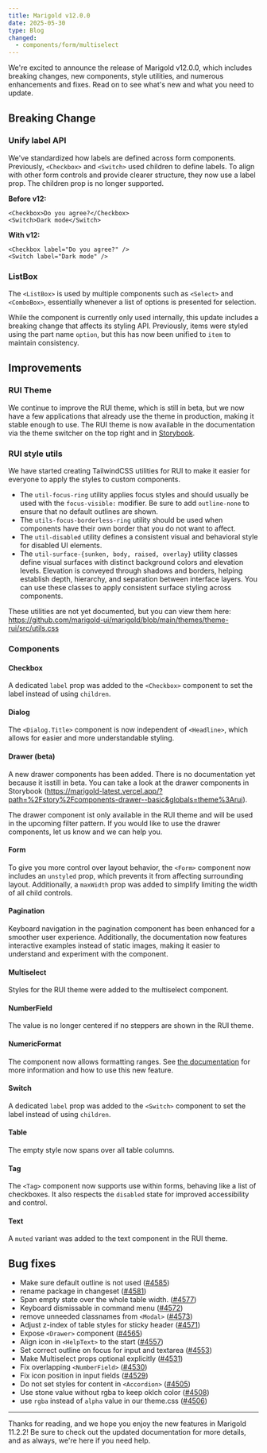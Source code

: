 ```yaml
---
title: Marigold v12.0.0
date: 2025-05-30
type: Blog
changed:
  - components/form/multiselect
---
```


We're excited to announce the release of Marigold v12.0.0, which includes breaking changes, new components, style utilities, and numerous enhancements and fixes. Read on to see what's new and what you need to update.

## Breaking Change

### Unify label API

We've standardized how labels are defined across form components. Previously, `<Checkbox>` and `<Switch>` used children to define labels. To align with other form controls and provide clearer structure, they now use a label prop. The children prop is no longer supported.

**Before v12:**

```tsx
<Checkbox>Do you agree?</Checkbox>
<Switch>Dark mode</Switch>
```

**With v12:**

```tsx
<Checkbox label="Do you agree?" />
<Switch label="Dark mode" />
```

### ListBox

The `<ListBox>` is used by multiple components such as `<Select>` and `<ComboBox>`, essentially whenever a list of options is presented for selection.

While the component is currently only used internally, this update includes a breaking change that affects its styling API. Previously, items were styled using the part name `option`, but this has now been unified to `item` to maintain consistency.

## Improvements

### RUI Theme

We continue to improve the RUI theme, which is still in beta, but we now have a few applications that already use the theme in production, making it stable enough to use. The RUI theme is now available in the documentation via the theme switcher on the top right and in [Storybook](https://marigold-latest.vercel.app/?path=%2Fstory%2Fcomponents-accordion--basic&globals=theme%3Arui).

### RUI style utils

We have started creating TailwindCSS utilities for RUI to make it easier for everyone to apply the styles to custom components.

- The `util-focus-ring` utility applies focus styles and should usually be used with the `focus-visible:` modifier. Be sure to add `outline-none` to ensure that no default outlines are shown.
- The `utils-focus-borderless-ring` utility should be used when components have their own border that you do not want to affect.
- The `util-disabled` utility defines a consistent visual and behavioral style for disabled UI elements.
- The `util-surface-{sunken, body, raised, overlay}` utility classes define visual surfaces with distinct background colors and elevation levels. Elevation is conveyed through shadows and borders, helping establish depth, hierarchy, and separation between interface layers. You can use these classes to apply consistent surface styling across components.

These utilities are not yet documented, but you can view them here: https://github.com/marigold-ui/marigold/blob/main/themes/theme-rui/src/utils.css

### Components

#### Checkbox

A dedicated `label` prop was added to the `<Checkbox>` component to set the label instead of using `children`.

#### Dialog

The `<Dialog.Title>` component is now independent of `<Headline>`, which allows for easier and more understandable styling.

#### Drawer (beta)

A new drawer components has been added. There is no documentation yet because it isstill in beta. You can take a look at the drawer components in Storybook (https://marigold-latest.vercel.app/?path=%2Fstory%2Fcomponents-drawer--basic&globals=theme%3Arui).

The drawer component ist only available in the RUI theme and will be used in the upcoming filter pattern. If you would like to use the drawer components, let us know and we can help you.

#### Form

To give you more control over layout behavior, the `<Form>` component now includes an `unstyled` prop, which prevents it from affecting surrounding layout. Additionally, a `maxWidth` prop was added to simplify limiting the width of all child controls.

#### Pagination

Keyboard navigation in the pagination component has been enhanced for a smoother user experience. Additionally, the documentation now features interactive examples instead of static images, making it easier to understand and experiment with the component.

#### Multiselect

Styles for the RUI theme were added to the multiselect component.

#### NumberField

The value is no longer centered if no steppers are shown in the RUI theme.

#### NumericFormat

The component now allows formatting ranges. See [the documentation](/components/formatters/numericformat#formatting-ranges) for more information and how to use this new feature.

#### Switch

A dedicated `label` prop was added to the `<Switch>` component to set the label instead of using `children`.

#### Table

The empty style now spans over all table columns.

#### Tag

The `<Tag>` component now supports use within forms, behaving like a list of checkboxes. It also respects the `disabled` state for improved accessibility and control.

#### Text

A `muted` variant was added to the text component in the RUI theme.

## Bug fixes

- Make sure default outline is not used ([#4585](https://github.com/marigold-ui/marigold/pull/4585))
- rename package in changeset ([#4581](https://github.com/marigold-ui/marigold/pull/4581))
- Span empty state over the whole table width. ([#4577](https://github.com/marigold-ui/marigold/pull/4577))
- Keyboard dismissable in command menu ([#4572](https://github.com/marigold-ui/marigold/pull/4572))
- remove unneeded classnames from `<Modal>` ([#4573](https://github.com/marigold-ui/marigold/pull/4573))
- Adjust z-index of table styles for sticky header ([#4571](https://github.com/marigold-ui/marigold/pull/4571))
- Expose `<Drawer>` component ([#4565](https://github.com/marigold-ui/marigold/pull/4565))
- Align icon in `<HelpText>` to the start ([#4557](https://github.com/marigold-ui/marigold/pull/4557))
- Set correct outline on focus for input and textarea ([#4553](https://github.com/marigold-ui/marigold/pull/4553))
- Make Multiselect props optional explicitly ([#4531](https://github.com/marigold-ui/marigold/pull/4531))
- Fix overlapping `<NumberField>` ([#4530](https://github.com/marigold-ui/marigold/pull/4530))
- Fix icon position in input fields ([#4529](https://github.com/marigold-ui/marigold/pull/4529))
- Do not set styles for content in `<Accordion>` ([#4505](https://github.com/marigold-ui/marigold/pull/4505))
- Use stone value without rgba to keep oklch color ([#4508](https://github.com/marigold-ui/marigold/pull/4508))
- use `rgba` instead of `alpha` value in our theme.css ([#4506](https://github.com/marigold-ui/marigold/pull/4506))

---

Thanks for reading, and we hope you enjoy the new features in Marigold 11.2.2! Be sure to check out the updated documentation for more details, and as always, we're here if you need help.
